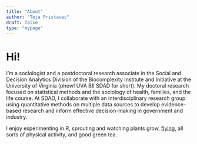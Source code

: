 ```yaml
---
title: "About"
author: "Teja Pristavec"
draft: false
type: "mypage"
---
```


# Hi!

I'm a sociologist and a postdoctoral research associate in the Social and Decision Analytics Division of the Biocomplexity Institute and Initiative at the University of Virginia (phew! UVA BII SDAD for short). My doctoral research focused on statistical methods and the sociology of health, families, and the life course. At SDAD, I collaborate with an interdisciplinary research group using quantitative methods on multiple data sources to develop evidence-based research and inform effective decision-making in government and industry. 

I enjoy experimenting in R, sprouting and watching plants grow, [flying](https://my.flightradar24.com/tejapristavec), all sorts of physical activity, and good green tea. 


